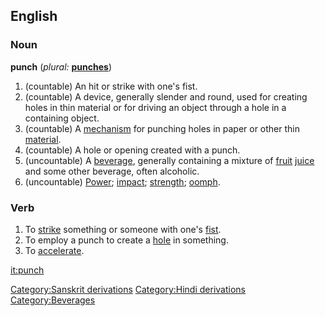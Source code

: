 ==English==

===Noun===
{{wikipedia}}
'''punch'''  (''plural:'' '''[[punches]]''')
# (countable) An hit or strike with one's fist.
# (countable) A device, generally slender and round, used for creating holes in thin material or for driving an object through a hole in a containing object.
# (countable) A [[mechanism]] for punching holes in paper or other thin [[material]].
# (countable) A hole or opening created with a punch.
# (uncountable) A [[beverage]], generally containing a mixture of [[fruit]] [[juice]] and some other beverage, often alcoholic.
# (uncountable) [[power|Power]]; [[impact]]; [[strength]]; [[oomph]].

===Verb===
{{en-infl-reg-consonant|punch||}}
#To [[strike]] something or someone with one's [[fist]].
#To employ a punch to create a [[hole]] in something.
#To [[accelerate]].

[[Category:Sanskrit derivations]]
[[Category:Hindi derivations]]
[[Category:Beverages]]

[[it:punch]]